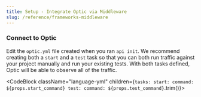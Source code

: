 ```yaml
---
title: Setup - Integrate Optic via Middleware
slug: /reference/frameworks-middleware
---
```



### Connect to Optic

Edit the `optic.yml` file created when you ran `api init`. We recommend creating both a `start` and a `test` task so that you can both run traffic against your project manually and run your existing tests. With both tasks defined, Optic will be able to observe all of the traffic.

<CodeBlock className="language-yml" children={`
tasks:
  start:
    command: ${props.start_command}
  test:
    command: ${props.test_command}
`.trim()}>
</CodeBlock>

<br />
<br />
